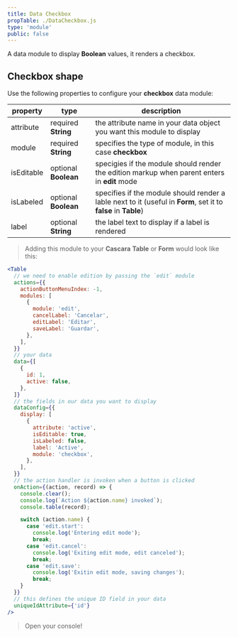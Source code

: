 ```yaml
---
title: Data Checkbox
propTable: ./DataCheckbox.js
type: 'module'
public: false
---
```


A data module to display **Boolean** values, it renders a checkbox.

## Checkbox shape

Use the following properties to configure your **checkbox** data module:

| property   | type                 | description                                                                                                     |
| ---------- | -------------------- | --------------------------------------------------------------------------------------------------------------- |
| attribute  | required **String**  | the attribute name in your data object you want this module to display                                          |
| module     | required **String**  | specifies the type of module, in this case **checkbox**                                                         |
| isEditable | optional **Boolean** | specigies if the module should render the edition markup when parent enters in **edit** mode                    |
| isLabeled  | optional **Boolean** | specifies if the module should render a lable next to it (useful in **Form**, set it to **false** in **Table**) |
| label      | optional **String**  | the label text to display if a label is rendered                                                                |

> Adding this module to your **Cascara** **Table** or **Form** would look like this:

```jsx
<Table
  // we need to enable edition by passing the `edit` module
  actions={{
    actionButtonMenuIndex: -1,
    modules: [
      {
        module: 'edit',
        cancelLabel: 'Cancelar',
        editLabel: 'Editar',
        saveLabel: 'Guardar',
      },
    ],
  }}
  // your data
  data={[
    {
      id: 1,
      active: false,
    },
  ]}
  // the fields in our data you want to display
  dataConfig={{
    display: [
      {
        attribute: 'active',
        isEditable: true,
        isLabeled: false,
        label: 'Active',
        module: 'checkbox',
      },
    ],
  }}
  // the action handler is invoken when a button is clicked
  onAction={(action, record) => {
    console.clear();
    console.log(`Action ${action.name} invoked`);
    console.table(record);

    switch (action.name) {
      case 'edit.start':
        console.log('Entering edit mode');
        break;
      case 'edit.cancel':
        console.log('Exiting edit mode, edit canceled');
        break;
      case 'edit.save':
        console.log('Exitin edit mode, saving changes');
        break;
    }
  }}
  // this defines the unique ID field in your data
  uniqueIdAttribute={'id'}
/>
```

> Open your console!
